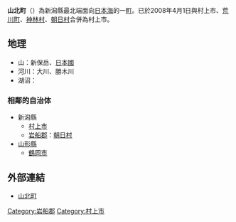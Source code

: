 {{otheruses|subject=日本新潟縣一個已廢除的町|other=同名的行政區劃|山北町 (消歧義)}}
{{日本町村 (廢除)|
自治體名=山北|
町村=町|
町村章=[[File:Sanboku_Niigata_chapter.jpg|100px]]|
日文原名=山北町|
平假名=さんぽくまち|
羅馬字拼音=Sanpoku-machi|
都道府縣=新潟縣|
支廳=|
郡=岩船郡|
廢除時間=2008年4月1日|
廢除理由=新設合併|
廢除時處置=村上市、[[荒川町|荒川町]]、[[神林村_(新潟縣)|神林村]]、[[朝日村_(新潟縣)|朝日村]]、'''山北町''' → [[村上市|村上市]]|
現在自治體=村上市|
編號=15585-3|
面積=283.91|
邊界未定=|
人口=7,395|
統計時間=2007年5月31日|
自治體=[[村上市|村上市]]、[[朝日村_(新潟縣)|朝日村]]<br>[[山形縣|山形縣]]：[[鶴岡市|鶴岡市]]|
花=[[山百合|山百合]]、[[蝦夷透百合|蝦夷透百合]]|
樹=[[杉|杉]]|
鳥=|
其他象徵物=|
其他象徵=|
郵遞區號=959-3907|
所在地=岩船郡山北町府屋232|
電話號碼=254-77-3111|
外部連結=http://www.town.arakawa.niigata.jp/|
經度=|
緯度=|
地圖=[[File:Sanpoku_in_Niigata_Prefecture.png|250px]]|
註記=人口：[http://www.town.sanpoku.niigata.jp/route/r_toukei.html 山北町官方網頁]|
}}
'''山北町'''（{{jpn|j=山北町|hg=さんぽくまち|rm=Sanboku machi|f=y}}）為新潟縣最北端面向[[日本海|日本海]]的一[[町|町]]。已於2008年4月1日與村上市、[[荒川町|荒川町]]、[[神林村_(新潟縣)|神林村]]、[[朝日村_(新潟縣)|朝日村]]合併為村上市。

==地理==
*山：新保岳、[[日本國_(山)|日本國]]
*河川：大川、勝木川
*湖沼：

===相鄰的自治体===
*新潟縣
**[[村上市|村上市]]
**[[岩船郡|岩船郡]]：[[朝日村_(新潟縣)|朝日村]]
*[[山形縣|山形縣]]
**[[鶴岡市|鶴岡市]]

==外部連結==
*[https://web.archive.org/web/20070728082253/http://www.town.sanpoku.niigata.jp/ 山北町]

{{新潟縣}}
{{Authority control}}
{{日本地理小作品}}

[[Category:岩船郡|Category:岩船郡]]
[[Category:村上市|Category:村上市]]